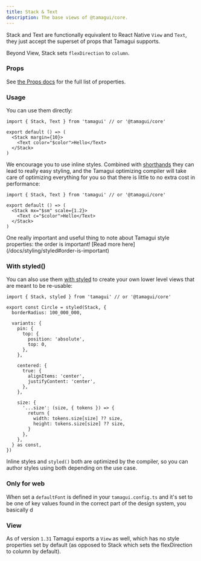 ```yaml
---
title: Stack & Text
description: The base views of @tamagui/core.
---
```


Stack and Text are functionally equivalent to React Native `View` and `Text`, they just accept the superset of props that Tamagui supports.

Beyond View, Stack sets `flexDirection` to `column`.

### Props

See [the Props docs](/docs/styling/props) for the full list of properties.

### Usage

You can use them directly:

```tsx
import { Stack, Text } from 'tamagui' // or '@tamagui/core'

export default () => (
  <Stack margin={10}>
    <Text color="$color">Hello</Text>
  </Stack>
)
```

We encourage you to use inline styles. Combined with [shorthands](/docs/core/configuration#shorthands) they can lead to really easy styling, and the Tamagui optimizing compiler will take care of optimizing everything for you so that there is little to no extra cost in performance:

```tsx
import { Stack, Text } from 'tamagui' // or '@tamagui/core'

export default () => (
  <Stack mx="$sm" scale={1.2}>
    <Text c="$color">Hello</Text>
  </Stack>
)
```

<Notice>
  One really important and useful thing to note about Tamagui style properties: the order
  is important! [Read more here](/docs/styling/styled#order-is-important)
</Notice>

### With styled()

You can also use them [with styled](/docs/styling/styled) to create your own lower level views that are meant to be re-usable:

```tsx
import { Stack, styled } from 'tamagui' // or '@tamagui/core'

export const Circle = styled(Stack, {
  borderRadius: 100_000_000,

  variants: {
    pin: {
      top: {
        position: 'absolute',
        top: 0,
      },
    },

    centered: {
      true: {
        alignItems: 'center',
        justifyContent: 'center',
      },
    },

    size: {
      '...size': (size, { tokens }) => {
        return {
          width: tokens.size[size] ?? size,
          height: tokens.size[size] ?? size,
        }
      },
    },
  } as const,
})
```

Inline styles and `styled()` both are optimized by the compiler, so you can author styles using both depending on the use case.

### Only for web

When set a `defaultFont` is defined in your `tamagui.config.ts` and it's set to be one of key values found in the correct part of the design system, you basically d

### View

As of version `1.31` Tamagui exports a `View` as well, which has no style properties set by default (as opposed to Stack which sets the flexDirection to column by default).
